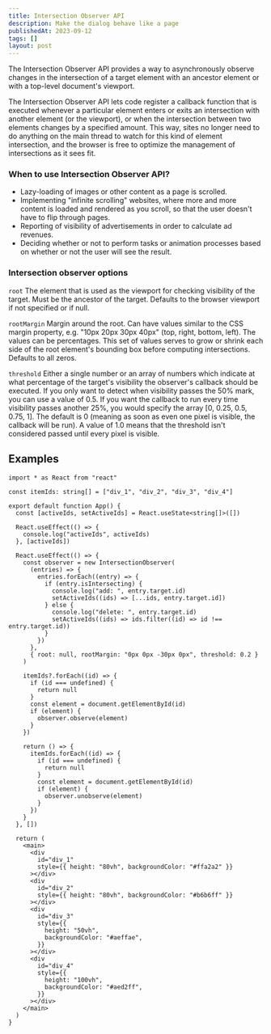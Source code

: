 ```yaml
---
title: Intersection Observer API
description: Make the dialog behave like a page
publishedAt: 2023-09-12
tags: []
layout: post
---
```


The Intersection Observer API provides a way to asynchronously observe changes in the intersection of a target element with an ancestor element or with a top-level document's viewport.

The Intersection Observer API lets code register a callback function that is executed whenever a particular element enters or exits an intersection with another element (or the viewport),
or when the intersection between two elements changes by a specified amount. This way, sites no longer need to do anything on the main thread to watch for this kind of element intersection,
and the browser is free to optimize the management of intersections as it sees fit.

### When to use Intersection Observer API?

- Lazy-loading of images or other content as a page is scrolled.
- Implementing "infinite scrolling" websites, where more and more content is loaded and rendered as you scroll, so that the user doesn't have to flip through pages.
- Reporting of visibility of advertisements in order to calculate ad revenues.
- Deciding whether or not to perform tasks or animation processes based on whether or not the user will see the result.

### Intersection observer options

`root` The element that is used as the viewport for checking visibility of the target. Must be the ancestor of the target. Defaults to the browser viewport if not specified or if null.

`rootMargin` Margin around the root. Can have values similar to the CSS margin property, e.g. "10px 20px 30px 40px" (top, right, bottom, left). The values can be percentages. This set of values serves to grow or shrink each side of the root element's bounding box before computing intersections. Defaults to all zeros.

`threshold` Either a single number or an array of numbers which indicate at what percentage of the target's visibility the observer's callback should be executed. If you only want to detect when visibility passes the 50% mark, you can use a value of 0.5. If you want the callback to run every time visibility passes another 25%, you would specify the array [0, 0.25, 0.5, 0.75, 1]. The default is 0 (meaning as soon as even one pixel is visible, the callback will be run). A value of 1.0 means that the threshold isn't considered passed until every pixel is visible.

## Examples

```tsx showLineNumbers /appDir: true/
import * as React from "react"

const itemIds: string[] = ["div_1", "div_2", "div_3", "div_4"]

export default function App() {
  const [activeIds, setActiveIds] = React.useState<string[]>([])

  React.useEffect(() => {
    console.log("activeIds", activeIds)
  }, [activeIds])

  React.useEffect(() => {
    const observer = new IntersectionObserver(
      (entries) => {
        entries.forEach((entry) => {
          if (entry.isIntersecting) {
            console.log("add: ", entry.target.id)
            setActiveIds((ids) => [...ids, entry.target.id])
          } else {
            console.log("delete: ", entry.target.id)
            setActiveIds((ids) => ids.filter((id) => id !== entry.target.id))
          }
        })
      },
      { root: null, rootMargin: "0px 0px -30px 0px", threshold: 0.2 }
    )

    itemIds?.forEach((id) => {
      if (id === undefined) {
        return null
      }
      const element = document.getElementById(id)
      if (element) {
        observer.observe(element)
      }
    })

    return () => {
      itemIds.forEach((id) => {
        if (id === undefined) {
          return null
        }
        const element = document.getElementById(id)
        if (element) {
          observer.unobserve(element)
        }
      })
    }
  }, [])

  return (
    <main>
      <div
        id="div_1"
        style={{ height: "80vh", backgroundColor: "#ffa2a2" }}
      ></div>
      <div
        id="div_2"
        style={{ height: "80vh", backgroundColor: "#b6b6ff" }}
      ></div>
      <div
        id="div_3"
        style={{
          height: "50vh",
          backgroundColor: "#aeffae",
        }}
      ></div>
      <div
        id="div_4"
        style={{
          height: "100vh",
          backgroundColor: "#aed2ff",
        }}
      ></div>
    </main>
  )
}
```
